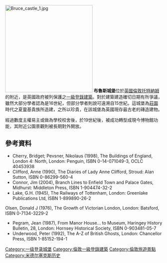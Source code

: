 [[File:Bruce_castle_1.jpg|280px]]
'''布魯斯城堡'''位於[[英國|英國]][[倫敦|倫敦]][[托特納姆|托特納姆]]的附近，是英國政府被列保護之[[登錄建築|一級登錄建築]]。對於建築建造確切日期有所爭議，雖然大部分學者認為是16世紀，但部分學者則說可遠溯自15世紀。這城堡為[[莊園|莊園]]時代之夏靈基貴族所造建，之所以珍貴，在該城堡為英國現存最古老的磚造建物。

經過數度主權易主或做為學校校舍後，於19世紀後，被成功轉型成現今博物館功能，其附近公園景觀則被長期對外開放。

==參考資料==
*Cherry, Bridget; Pevsner, Nikolaus (1998), The Buildings of England, London 4: North, London: Penguin, ISBN 0-14-071049-3, OCLC 40453938
*Clifford, Anne (1990), The Diaries of Lady Anne Clifford, Stroud: Alan Sutton, ISBN 0-86299-560-4
*Connor, Jim (2004), Branch Lines to Enfield Town and Palace Gates, Midhurst: Middleton Press, ISBN 1-904474-32-2
*Lake, G.H. (1945), The Railways of Tottenham, London: Greenlake Publications Ltd, ISBN 1-899890-26-2
Olsen, Donald J (1976), The Growth of Victorian London, London: Batsford, ISBN 0-7134-3229-2
*Pegram, Jean (1987), From Manor House... to Museum, Haringey History Bulletin, 28, London: Hornsey Historical Society, ISBN 0-903481-05-7
*Underwood, Peter (1992), The A-Z of British Ghosts, London: Chancellor Press, ISBN 1-85152-194-1

[[Category:一级登录城堡|Category:一级登录城堡]]
[[Category:倫敦一級登錄建築|Category:倫敦一級登錄建築]]
[[Category:倫敦旅遊景點|Category:倫敦旅遊景點]]
[[Category:米德尔塞克斯历史|Category:米德尔塞克斯历史]]